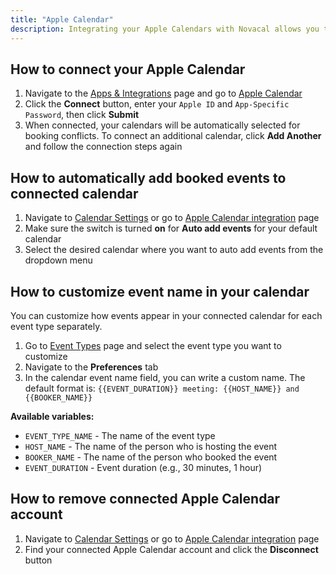 ```yaml
---
title: "Apple Calendar"
description: Integrating your Apple Calendars with Novacal allows you to sync your existing calendar events and avoid double bookings. Follow the steps below to connect or disconnect your Apple Calendar accounts.
---
```


## How to connect your Apple Calendar

1. Navigate to the [Apps & Integrations](https://app.novacal.io/integrations) page and go to [Apple Calendar](https://app.novacal.io/integrations/apple-calendar)
2. Click the **Connect** button, enter your `Apple ID` and `App-Specific Password`, then click **Submit**
3. When connected, your calendars will be automatically selected for booking conflicts. To connect an additional calendar, click **Add Another** and follow the connection steps again

## How to automatically add booked events to connected calendar

1. Navigate to [Calendar Settings](https://app.novacal.io/settings/calendar) or go to [Apple Calendar integration](https://app.novacal.io/integrations/apple-calendar) page
2. Make sure the switch is turned **on** for **Auto add events** for your default calendar
3. Select the desired calendar where you want to auto add events from the dropdown menu

## How to customize event name in your calendar

You can customize how events appear in your connected calendar for each event type separately.

1. Go to [Event Types](https://app.novacal.io) page and select the event type you want to customize
2. Navigate to the **Preferences** tab
3. In the calendar event name field, you can write a custom name. The default format is: `{{EVENT_DURATION}} meeting: {{HOST_NAME}} and {{BOOKER_NAME}}`

**Available variables:**

- `EVENT_TYPE_NAME` - The name of the event type
- `HOST_NAME` - The name of the person who is hosting the event
- `BOOKER_NAME` - The name of the person who booked the event
- `EVENT_DURATION` - Event duration (e.g., 30 minutes, 1 hour)

## How to remove connected Apple Calendar account

1. Navigate to [Calendar Settings](https://app.novacal.io/settings/calendar) or go to [Apple Calendar integration](https://app.novacal.io/integrations/apple-calendar) page
2. Find your connected Apple Calendar account and click the **Disconnect** button
